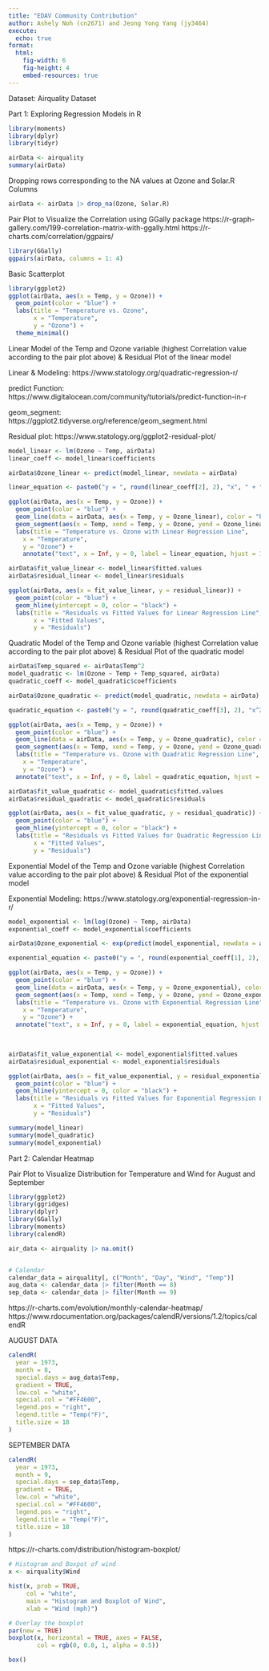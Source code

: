 ```yaml
---
title: "EDAV Community Contribution"
author: Ashely Noh (cn2671) and Jeong Yong Yang (jy3464)
execute:
  echo: true
format:
  html:
    fig-width: 6
    fig-height: 4
    embed-resources: true
---
```


Dataset: Airquality Dataset

Part 1: Exploring Regression Models in R


```r
library(moments)
library(dplyr)
library(tidyr)
```

```r
airData <- airquality
summary(airData)
```
Dropping rows corresponding to the NA values at Ozone and Solar.R Columns

```r
airData <- airData |> drop_na(Ozone, Solar.R)
```

Pair Plot to Visualize the Correlation using GGally package
https://r-graph-gallery.com/199-correlation-matrix-with-ggally.html
https://r-charts.com/correlation/ggpairs/

```r
library(GGally)
ggpairs(airData, columns = 1: 4)
```
Basic Scatterplot

```r
library(ggplot2)
ggplot(airData, aes(x = Temp, y = Ozone)) +
  geom_point(color = "blue") +
  labs(title = "Temperature vs. Ozone",
       x = "Temperature",
       y = "Ozone") +
  theme_minimal()
```

Linear Model of the Temp and Ozone variable (highest Correlation value according to the pair plot above) 
&
Residual Plot of the linear model

Linear & Modeling: https://www.statology.org/quadratic-regression-r/

predict Function: https://www.digitalocean.com/community/tutorials/predict-function-in-r

geom_segment: https://ggplot2.tidyverse.org/reference/geom_segment.html

Residual plot: https://www.statology.org/ggplot2-residual-plot/


```r
model_linear <- lm(Ozone ~ Temp, airData)
linear_coeff <- model_linear$coefficients

airData$Ozone_linear <- predict(model_linear, newdata = airData)

linear_equation <- paste0("y = ", round(linear_coeff[2], 2), "x", " + ", round(linear_coeff[1], 2))

ggplot(airData, aes(x = Temp, y = Ozone)) +
  geom_point(color = "blue") +
  geom_line(data = airData, aes(x = Temp, y = Ozone_linear), color = "black") +
  geom_segment(aes(x = Temp, xend = Temp, y = Ozone, yend = Ozone_linear), color = "red") +
  labs(title = "Temperature vs. Ozone with Linear Regression Line",
    x = "Temperature",
    y = "Ozone") +
    annotate("text", x = Inf, y = 0, label = linear_equation, hjust = 1.1, vjust = 1.1, parse = FALSE)

airData$fit_value_linear <- model_linear$fitted.values
airData$residual_linear <- model_linear$residuals

ggplot(airData, aes(x = fit_value_linear, y = residual_linear)) +
  geom_point(color = "blue") +
  geom_hline(yintercept = 0, color = "black") +
  labs(title = "Residuals vs Fitted Values for Linear Regression Line",
       x = "Fitted Values",
       y = "Residuals") 
```

Quadratic Model of the Temp and Ozone variable (highest Correlation value according to the pair plot above) 
&
Residual Plot of the quadratic model

```r
airData$Temp_squared <- airData$Temp^2
model_quadratic <- lm(Ozone ~ Temp + Temp_squared, airData)
quadratic_coeff <- model_quadratic$coefficients

airData$Ozone_quadratic <- predict(model_quadratic, newdata = airData)

quadratic_equation <- paste0("y = ", round(quadratic_coeff[3], 2), "x^2", " + ", round(quadratic_coeff[2], 2), "x", " + ", round(quadratic_coeff[1], 2))

ggplot(airData, aes(x = Temp, y = Ozone)) +
  geom_point(color = "blue") +
  geom_line(data = airData, aes(x = Temp, y = Ozone_quadratic), color = "black") +
  geom_segment(aes(x = Temp, xend = Temp, y = Ozone, yend = Ozone_quadratic), color = "red") +
  labs(title = "Temperature vs. Ozone with Quadratic Regression Line",
    x = "Temperature",
    y = "Ozone") +
  annotate("text", x = Inf, y = 0, label = quadratic_equation, hjust = 1.1, vjust = 1.1, parse = FALSE)

airData$fit_value_quadratic <- model_quadratic$fitted.values
airData$residual_quadratic <- model_quadratic$residuals

ggplot(airData, aes(x = fit_value_quadratic, y = residual_quadratic)) +
  geom_point(color = "blue") +
  geom_hline(yintercept = 0, color = "black") +
  labs(title = "Residuals vs Fitted Values for Quadratic Regression Line",
       x = "Fitted Values",
       y = "Residuals") 
```
Exponential Model of the Temp and Ozone variable (highest Correlation value according to the pair plot above) 
&
Residual Plot of the exponential model

Exponential Modeling: https://www.statology.org/exponential-regression-in-r/


```r
model_exponential <- lm(log(Ozone) ~ Temp, airData)
exponential_coeff <- model_exponential$coefficients

airData$Ozone_exponential <- exp(predict(model_exponential, newdata = airData))

exponential_equation <- paste0("y = ", round(exponential_coeff[1], 2), "e^(", round(exponential_coeff[2], 2), "x)")

ggplot(airData, aes(x = Temp, y = Ozone)) +
  geom_point(color = "blue") +
  geom_line(data = airData, aes(x = Temp, y = Ozone_exponential), color = "black") +
  geom_segment(aes(x = Temp, xend = Temp, y = Ozone, yend = Ozone_exponential), color = "red") +
  labs(title = "Temperature vs. Ozone with Exponential Regression Line",
    x = "Temperature",
    y = "Ozone") +
  annotate("text", x = Inf, y = 0, label = exponential_equation, hjust = 1.1, vjust = 1.1, parse = FALSE)
 
  

airData$fit_value_exponential <- model_exponential$fitted.values
airData$residual_exponential <- model_exponential$residuals

ggplot(airData, aes(x = fit_value_exponential, y = residual_exponential)) +
  geom_point(color = "blue") +
  geom_hline(yintercept = 0, color = "black") +
  labs(title = "Residuals vs Fitted Values for Exponential Regression Line",
       x = "Fitted Values",
       y = "Residuals") 
```
```r
summary(model_linear)
summary(model_quadratic)
summary(model_exponential)
```




Part 2: Calendar Heatmap

Pair Plot to Visualize Distribution for Temperature and Wind for August and September

```r
library(ggplot2)
library(ggridges)
library(dplyr)
library(GGally)
library(moments)
library(calendR)

air_data <- airquality |> na.omit()


# Calendar
calendar_data = airquality[, c("Month", "Day", "Wind", "Temp")]
aug_data <- calendar_data |> filter(Month == 8)
sep_data <- calendar_data |> filter(Month == 9)
```
https://r-charts.com/evolution/monthly-calendar-heatmap/
https://www.rdocumentation.org/packages/calendR/versions/1.2/topics/calendR

AUGUST DATA

```r
calendR(
  year = 1973,
  month = 8,
  special.days = aug_data$Temp,
  gradient = TRUE,
  low.col = "white",
  special.col = "#FF4600",
  legend.pos = "right",
  legend.title = "Temp(°F)",
  title.size = 18
)
```
SEPTEMBER DATA

```r
calendR(
  year = 1973,
  month = 9,
  special.days = sep_data$Temp,
  gradient = TRUE,
  low.col = "white",
  special.col = "#FF4600",
  legend.pos = "right",
  legend.title = "Temp(°F)",
  title.size = 18
)
```
https://r-charts.com/distribution/histogram-boxplot/


```r
# Histogram and Boxpot of wind 
x <- airquality$Wind

hist(x, prob = TRUE,
     col = "white",
     main = "Histogram and Boxplot of Wind",
     xlab = "Wind (mph)")

# Overlay the boxplot
par(new = TRUE)
boxplot(x, horizontal = TRUE, axes = FALSE,
        col = rgb(0, 0.8, 1, alpha = 0.5))

box()
```



